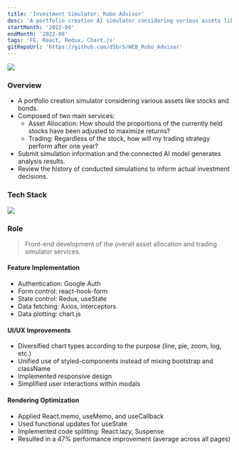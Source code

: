 ```yaml
---
title: 'Investment Simulator: Robo Advisor'
desc: 'A portfolio creation AI simulator considering various assets like stocks and bonds'
startMonth: '2022-04'
endMonth: '2022-08'
tags: 'FE, React, Redux, Chart.js'
gitRepoUrl: 'https://github.com/d5br5/WEB_Robo_Advisor'
---
```


![](https://user-images.githubusercontent.com/40906871/180706515-44108979-795a-40c8-b23e-570c4f80c804.png)

### Overview

- A portfolio creation simulator considering various assets like stocks and bonds.
- Composed of two main services:
    - Asset Allocation: How should the proportions of the currently held stocks have been adjusted to maximize returns?
    - Trading: Regardless of the stock, how will my trading strategy perform after one year?
- Submit simulation information and the connected AI model generates analysis results.
- Review the history of conducted simulations to inform actual investment decisions.

### Tech Stack

![](https://user-images.githubusercontent.com/40906871/175820678-644b0195-4939-4b46-bd8b-627c93c3a630.png)


### Role

> Front-end development of the overall asset allocation and trading simulator services.

#### Feature Implementation

- Authentication: Google Auth
- Form control: react-hook-form
- State control: Redux, useState
- Data fetching: Axios, interceptors
- Data plotting: chart.js

#### UI/UX Improvements

- Diversified chart types according to the purpose (line, pie, zoom, log, etc.)
- Unified use of styled-components instead of mixing bootstrap and className
- Implemented responsive design
- Simplified user interactions within modals

#### Rendering Optimization

- Applied React.memo, useMemo, and useCallback
- Used functional updates for useState
- Implemented code splitting: React.lazy, Suspense
- Resulted in a 47% performance improvement (average across all pages)